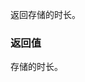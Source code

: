 {{cpp/chrono/time_of_day/title|operator precision|to_duration}}
{{cpp/chrono/time_of_day/navbar}}
{{dcl begin}}
{{dcl | num=1 |
constexpr explicit operator precision() const noexcept;
}}
{{dcl | num=2 |
constexpr precision to_duration() const noexcept;
}}
{{dcl end}}

返回存储的时长。

=== 返回值 ===
存储的时长。

{{langlinks|en|ja}}